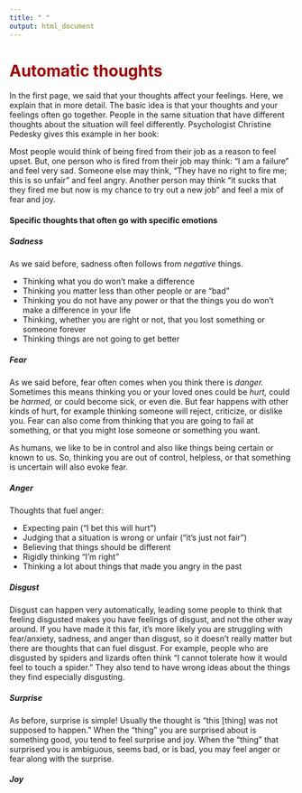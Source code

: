```yaml
---
title: " "
output: html_document
---
```


<h1 style="color:#990000">**Automatic thoughts**</h1>

In the first page, we said that your thoughts affect your feelings. Here, we explain that in more detail. The basic idea is that your thoughts and your feelings often go together. People in the same situation that have different thoughts about the situation will feel differently. Psychologist Christine Pedesky gives this example in her book:

Most people would think of being fired from their job as a reason to feel upset. But, one person who is fired from their job may think: "I am a failure" and feel very sad. Someone else may think, “They have no right to fire me; this is so unfair” and feel angry. Another person may think “it sucks that they fired me but now is my chance to try out a new job” and feel a mix of fear and joy. 


####  Specific thoughts that often go with specific emotions {.tabset .tabset-pills}

##### **Sadness**  
As we said before, sadness often follows from *negative* things.

- Thinking what you do won't make a difference 
- Thinking you matter less than other people or are "bad"
- Thinking you do not have any power or that the things you do won't make a difference in your life
- Thinking, whether you are right or not, that you lost something or someone forever
- Thinking things are not going to get better

##### **Fear**
As we said before, fear often comes when you think there is *danger.* Sometimes this means thinking you or your loved ones could be *hurt,* could be  *harmed,* or could become sick, or even die. But fear happens with other kinds of hurt, for example thinking someone will reject, criticize, or dislike you. Fear can also come from thinking that you are going to fail at something, or that you  might lose someone or something you want. 

As humans, we like to be in control and also like things being certain or known to us. So, thinking you are out of control, helpless, or that something is uncertain will also evoke fear.

##### **Anger**
Thoughts that fuel anger:

- Expecting pain ("I bet this will hurt")
- Judging that a situation is wrong or unfair ("it's just not fair")
- Believing that things should be different
- Rigidly thinking "I'm right"
- Thinking a lot about things that made you angry in the past

##### **Disgust**  
Disgust can happen very automatically, leading some people to think that feeling disgusted makes you have feelings of disgust, and not the other way around. If you have made it this far, it's more likely you are struggling with fear/anxiety, sadness, and anger than disgust, so it doesn't really matter but there are thoughts that can fuel disgust. For example, people who are disgusted by spiders and lizards often think "I cannot tolerate how it would feel to touch a spider." They also tend to have wrong ideas about the things they find especially disgusting.

##### **Surprise**  
As before, surprise is simple! Usually the thought is "this [thing] was not supposed to happen." When the "thing" you are surprised about is something good, you tend to feel surprise and joy. When the "thing" that surprised you is ambiguous, seems bad, or is bad, you may feel anger or fear along with the surprise.

##### **Joy**

